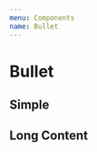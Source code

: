 ```yaml
---
menu: Components
name: Bullet
---
```



# Bullet

<link href="https://cdn.jsdelivr.net/npm/antd@3.26.6/dist/antd.min.css" rel="stylesheet" />

## Simple

<Playground>
    <RonpaBullet
        username="Jack"
        storyId="test"
        bullet={createMockBullet()}
        onAction={console.log}
    />
</Playground>

## Long Content

<Playground>
    <RonpaBullet
        username="Jack"
        storyId="test"
        bullet={createMockLongContentBullet()}
        contentLimit={512}
        onAction={console.log}
    />
</Playground>
